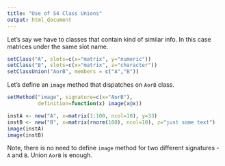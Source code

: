 ```yaml
---
title: "Use of S4 Class Unions"
output: html_document
---
```


Let's say we have to classes that contain kind of similar info.
In this case matrices under the same slot name.
```r
setClass("A", slots=c(x="matrix", y="numeric"))
setClass("B", slots=c(x="matrix", z="character"))
setClassUnion("AorB", members = c("A","B"))
```

Let's define an `image` method that dispatches on `AorB` class.
```r
setMethod("image", signature=c(x="AorB"),
          definition=function(x) image(x@x))
```

```r
instA <- new("A", x=matrix(1:100, ncol=10), y=33)
instB <- new("B", x=matrix(rnorm(100), ncol=10), z="just some text")
image(instA)
image(instB)
```

Note, there is no need to define `image` method for two different signatures -
`A` and `B`. Union `AorB` is enough.
